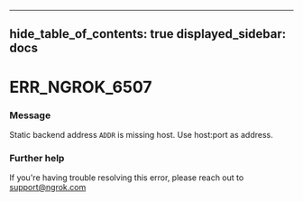 

---
hide_table_of_contents: true
displayed_sidebar: docs
---


# ERR_NGROK_6507

### Message
Static backend address `ADDR` is missing host. Use host:port as address.

<ErrorDetails error="err_ngrok_6507" />



### Further help
If you're having trouble resolving this error, please reach out to [support@ngrok.com](mailto:support@ngrok.com?subject=Help%20with%20ERR_NGROK_6507)


